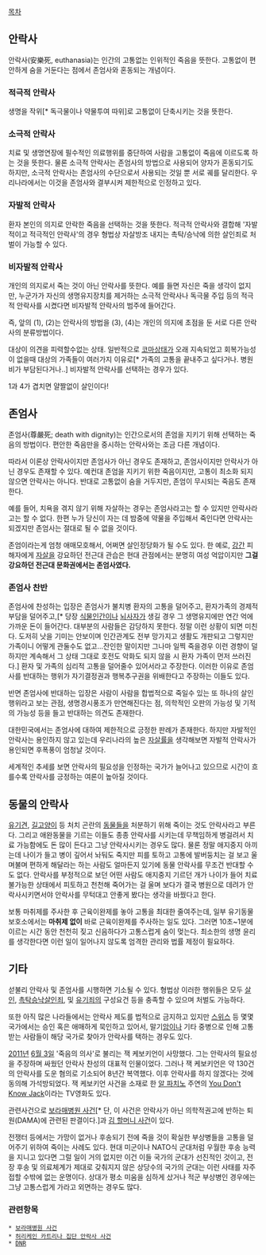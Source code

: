 [[목차]]

== 안락사 ==
안락사(安樂死, euthanasia)는 인간의 고통없는 인위적인 죽음을 뜻한다. 고통없이 편안하게 숨을 거둔다는 점에서 존엄사와 혼동되는 개념이다.

=== 적극적 안락사 ===
생명을 작위[* 독극물이나 약물투여 따위]로 고통없이 단축시키는 것을 뜻한다.

=== 소극적 안락사 ===
치료 및 생명연장에 필수적인 의료행위를 중단하여 사람을 고통없이 죽음에 이르도록 하는 것을 뜻한다. 물론 소극적 안락사는 존엄사의 방법으로 사용되어 양자가 혼동되기도 하지만, 소극적 안락사는 존엄사의 수단으로서 사용되는 것일 뿐 서로 궤를 달리한다. 우리나라에서는 이것을 존엄사와 결부시켜 제한적으로 인정하고 있다. 
 
=== 자발적 안락사 ===
환자 본인의 의지로 안락한 죽음을 선택하는 것을 뜻한다. 적극적 안락사와 결합해 '자발적이고 적극적인 안락사'의 경우 형법상 자살방조 내지는 촉탁/승낙에 의한 살인죄로 처벌이 가능할 수 있다.

=== 비자발적 안락사 ===
개인의 의지로서 죽는 것이 아닌 안락사를 뜻한다. 예를 들면 자신은 죽을 생각이 없지만, 누군가가 자신의 생명유지장치를 제거하는 소극적 안락사나 독극물 주입 등의 적극적 안락사를 시켰다면 비자발적 안락사의 범주에 들어간다. 

즉, 앞의 (1), (2)는 안락사의 방법을 (3), (4)는 개인의 의지에 초점을 둔 서로 다른 안락사의 분류방법이다.

대상이 의견을 피력할수없는 상태. 일반적으로 [[코마]]상태가 오래 지속되었고 회복가능성이 없을때 대상의 가족들이 여러가지 이유로[* 가족의 고통을 끝내주고 싶다거나. 병원비가 부담된다거나..] 비자발적 안락사를 선택하는 경우가 있다.

1과 4가 겹치면 얄짤없이 살인이다!

== 존엄사 ==
존엄사(尊嚴死; death with dignity)는 인간으로서의 존엄을 지키기 위해 선택하는 죽음의 방법이다. 편안한 죽음만을 중시하는 안락사와는 조금 다른 개념이다.

따라서 이론상 안락사이지만 존엄사가 아닌 경우도 존재하고, 존엄사이지만 안락사가 아닌 경우도 존재할 수 있다. 예컨대 존엄을 지키기 위한 죽음이지만, 고통이 최소화 되지 않으면 안락사는 아니다. 반대로 고통없이 숨을 거두지만, 존엄이 무시되는 죽음도 존재한다.

예를 들어, 치욕을 겪지 않기 위해 자살하는 경우는 존엄사라고는 할 수 있지만 안락사라고는 할 수 없다. 한편 누가 당신이 자는 데 밤중에 약물을 주입해서 죽인다면 안락사는 되겠지만 존엄사는 절대로 될 수 없을 것이다.

존엄이라는게 엄청 애매모호해서, 어쩌면 살인정당화가 될 수도 있다. 한 예로, [[강간]] 피해자에게 [[자살]]을 강요하던 전근대 관습은 현대 관점에서는 분명히 여성 억압이지만 '''그걸 강요하던 전근대 문화권에서는 존엄사였다.'''
===  존엄사 찬반 ===
존엄사에 찬성하는 입장은 존엄사가 불치병 환자의 고통을 덜어주고, 환자가족의 경제적 부담을 덜어주고,[* 당장 [[식물인간]]이나 [[뇌사]]자가 생길 경우 그 생명유지에만 연간 억에 가까운 돈이 들어간다. 대부분의 사람들은 감당하지 못한다. 정말 이런 상황이 되면 미친다. 도저히 낫을 기미는 안보이며 인간관계도 전부 망가지고 생활도 개판되고 그렇지만 가족이니 어떻게 관둘수도 없고...잔인한 말이지만 그나마 일찍 죽을경우 이런 경향이 덜하지만 계속해서 그 상태 그대로 호전도 악화도 되지 않을 시 환자 가족이 먼저 쓰러진다.] 환자 및 가족의 심리적 고통을 덜어줄수 있어서라고 주장한다. 이러한 이유로 존엄사를 반대하는 행위가 자기결정권과 행복추구권을 위배한다고 주장하는 이들도 있다.

반면 존엄사에 반대하는 입장은 사람이 사람을 합법적으로 죽일수 있는 또 하나의 살인행위라고 보는 관점, 생명경시풍조가 만연해진다는 점, 의학적인 오판의 가능성 및 기적의 가능성 등을 들고 반대하는 의견도 존재한다.

대한민국에서는 존엄사에 대하여 제한적으로 긍정한 판례가 존재한다. 하지만 자발적인 안락사는 용인하지 않고 있는데 우리나라의 높은 [[자살률]]을 생각해보면 자발적 안락사가 용인되면 후폭풍이 엄청날 것이다.

세계적인 추세를 보면 안락사의 필요성을 인정하는 국가가 늘어나고 있으므로 시간이 흐를수록 안락사를 긍정하는 여론이 높아질 것이다.
== 동물의 안락사 ==
[[유기견]], [[길고양이]] 등 처치 곤란의 [[동물]]들을 처분하기 위해 죽이는 것도 안락사라고 부른다. 그리고 애완동물을 기르는 이들도 종종 안락사를 시키는데 무책임하게 병걸려서 치료 가능함에도 돈 많이 든다고 그냥 안락사시키는 경우도 많다. 물론 정말 애지중지 아끼는데 나이가 들고 병이 깊어서 놔둬도 죽지만 피를 토하고 고통에 발버둥치는 걸 보고 울며불며 편하게 해달라는 하는 사람도 얼마든지 있기에 동물 안락사를 무조건 반대할 수도 없다. 안락사를 부정적으로 보던 어떤 사람도 애지중지 기르던 개가 나이가 들어 치료불가능한 상태에서 피토하고 천천해 죽어가는 걸 울며 보다가 결국 병원으로 데려가 안락사시키면서야 안락사를 무턱대고 안좋게 봤다는 생각을 바꿨다고 한다.

보통 마취제를 주사한 후 근육이완제를 놓아 고통을 최대한 줄여주는데, 일부 유기동물 보호소에서는 '''마취제 없이''' 바로 근육이완제를 주사하는 일도 있다. 그러면 10초~1분에 이르는 시간 동안 천천히 짖고 신음하다가 고통스럽게 숨이 멎는다. 최소한의 생명 윤리를 생각한다면 이런 일이 일어나지 않도록 엄격한 관리와 법률 제정이 필요하다.

== 기타 ==
섣불리 안락사 및 존엄사를 시행하면 기소될 수 있다. 형법상 이러한 행위들은 모두 [[살인]], [[촉탁승낙살인죄]], 및 [[유기죄]]의 구성요건 등을 충족할 수 있으며 처벌도 가능하다.

또한 아직 많은 나라들에서는 안락사 제도를 법적으로 금지하고 있지만 [[스위스]] 등 몇몇 국가에서는 승인 혹은 애매하게 묵인하고 있어서, 말기[[암]]이나 기타 중병으로 인해 고통받는 사람들이 해당 국가로 찾아가 안락사를 택하는 경우도 있다. 

[[2011년]] [[6월 3일]] '죽음의 의사'로 불리는 잭 케보키언이 사망했다. 그는 안락사의 필요성을 주장하며 싸웠던 안락사 찬성의 대표적 인물이었다. 그러나 잭 케보키언은 약 130건의 안락사를 도운 혐의로 기소되어 8년간 복역했다. 이후 안락사를 하지 않겠다는 것에 동의해 가석방되었다. 잭 케보키언 사건을 소재로 한 [[알 파치노]] 주연의 [http://www.imdb.com/title/tt1132623/ You Don't Know Jack]이라는 TV영화도 있다.

관련사건으로 [[보라매병원 사건]][* 단, 이 사건은 안락사가 아닌 의학적권고에 반하는 퇴원(DAMA)에 관련된 판결이다.]과 [http://news.naver.com/main/hotissue/sectionList.nhn?mid=hot&cid=298753 김 할머니 사건]이 있다.

전쟁터 등에서는 가망이 없거나 후송되기 전에 죽을 것이 확실한 부상병들을 고통을 덜어주기 위하여 죽이는 사례도 있다. 현대 미군이나 NATO식 군대처럼 우월한 후송 능력을 지니고 있다면 그럴 일이 거의 없지만 이건 이들 국가의 군대가 선진적인 것이고, 전장 후송 및 의료체계가 제대로 갖춰지지 않은 상당수의 국가의 군대는 이런 사태를 자주 접할 수밖에 없는 운명이다. 상대가 평소 미움을 심하게 샀거나 적군 부상병인 경우에는 그냥 고통스럽게 가라고 외면하는 경우도 많다.

=== 관련항목 ===
 * [[보라매병원 사건]]
 * [[허리케인 카트리나 집단 안락사 사건]]
 * [[DNR]]
